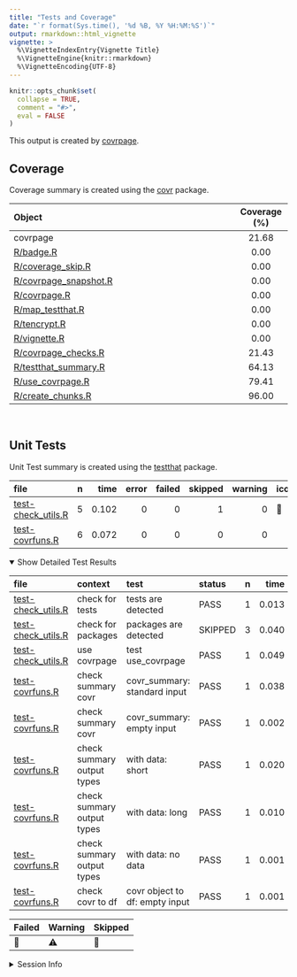 ```yaml
---
title: "Tests and Coverage"
date: "`r format(Sys.time(), '%d %B, %Y %H:%M:%S')`"
output: rmarkdown::html_vignette
vignette: >
  %\VignetteIndexEntry{Vignette Title}
  %\VignetteEngine{knitr::rmarkdown}
  %\VignetteEncoding{UTF-8}
---
```

  
```r
knitr::opts_chunk$set(
  collapse = TRUE,
  comment = "#>",
  eval = FALSE
)
```

<!--- Placeholder for tests/README.md Do Not Edit--->
This output is created by
[covrpage](https://github.com/yonicd/covrpage).

## Coverage

Coverage summary is created using the
[covr](https://github.com/r-lib/covr) package.

| Object                                             | Coverage (%) |
| :------------------------------------------------- | :----------: |
| covrpage                                           |    21.68     |
| [R/badge.R](https://github.com/yonicd/covrpage/tree/travis_logo/R/badge.R)                          |     0.00     |
| [R/coverage\_skip.R](https://github.com/yonicd/covrpage/tree/travis_logo/R/coverage_skip.R)         |     0.00     |
| [R/covrpage\_snapshot.R](https://github.com/yonicd/covrpage/tree/travis_logo/R/covrpage_snapshot.R) |     0.00     |
| [R/covrpage.R](https://github.com/yonicd/covrpage/tree/travis_logo/R/covrpage.R)                    |     0.00     |
| [R/map\_testthat.R](https://github.com/yonicd/covrpage/tree/travis_logo/R/map_testthat.R)           |     0.00     |
| [R/tencrypt.R](https://github.com/yonicd/covrpage/tree/travis_logo/R/tencrypt.R)                    |     0.00     |
| [R/vignette.R](https://github.com/yonicd/covrpage/tree/travis_logo/R/vignette.R)                    |     0.00     |
| [R/covrpage\_checks.R](https://github.com/yonicd/covrpage/tree/travis_logo/R/covrpage_checks.R)     |    21.43     |
| [R/testthat\_summary.R](https://github.com/yonicd/covrpage/tree/travis_logo/R/testthat_summary.R)   |    64.13     |
| [R/use\_covrpage.R](https://github.com/yonicd/covrpage/tree/travis_logo/R/use_covrpage.R)           |    79.41     |
| [R/create\_chunks.R](https://github.com/yonicd/covrpage/tree/travis_logo/R/create_chunks.R)         |    96.00     |

<br>

## Unit Tests

Unit Test summary is created using the
[testthat](https://github.com/r-lib/testthat)
package.

| file                                               | n |  time | error | failed | skipped | warning | icon |
| :------------------------------------------------- | -: | ----: | ----: | -----: | ------: | ------: | :--- |
| [test-check\_utils.R](https://github.com/yonicd/covrpage/tree/travis_logo/tests/testthat/test-check_utils.R) | 5 | 0.102 |     0 |      0 |       1 |       0 | 🔶    |
| [test-covrfuns.R](https://github.com/yonicd/covrpage/tree/travis_logo/tests/testthat/test-covrfuns.R)        | 6 | 0.072 |     0 |      0 |       0 |       0 |      |

<details open>

<summary> Show Detailed Test Results
</summary>

| file                                                   | context                    | test                           | status  | n |  time | icon |
| :----------------------------------------------------- | :------------------------- | :----------------------------- | :------ | -: | ----: | :--- |
| [test-check\_utils.R](https://github.com/yonicd/covrpage/tree/travis_logo/tests/testthat/test-check_utils.R#L4)  | check for tests            | tests are detected             | PASS    | 1 | 0.013 |      |
| [test-check\_utils.R](https://github.com/yonicd/covrpage/tree/travis_logo/tests/testthat/test-check_utils.R#L12) | check for packages         | packages are detected          | SKIPPED | 3 | 0.040 | 🔶    |
| [test-check\_utils.R](https://github.com/yonicd/covrpage/tree/travis_logo/tests/testthat/test-check_utils.R#L23) | use covrpage               | test use\_covrpage             | PASS    | 1 | 0.049 |      |
| [test-covrfuns.R](https://github.com/yonicd/covrpage/tree/travis_logo/tests/testthat/test-covrfuns.R#L5)         | check summary covr         | covr\_summary: standard input  | PASS    | 1 | 0.038 |      |
| [test-covrfuns.R](https://github.com/yonicd/covrpage/tree/travis_logo/tests/testthat/test-covrfuns.R#L9_L11)     | check summary covr         | covr\_summary: empty input     | PASS    | 1 | 0.002 |      |
| [test-covrfuns.R](https://github.com/yonicd/covrpage/tree/travis_logo/tests/testthat/test-covrfuns.R#L19)        | check summary output types | with data: short               | PASS    | 1 | 0.020 |      |
| [test-covrfuns.R](https://github.com/yonicd/covrpage/tree/travis_logo/tests/testthat/test-covrfuns.R#L23)        | check summary output types | with data: long                | PASS    | 1 | 0.010 |      |
| [test-covrfuns.R](https://github.com/yonicd/covrpage/tree/travis_logo/tests/testthat/test-covrfuns.R#L27)        | check summary output types | with data: no data             | PASS    | 1 | 0.001 |      |
| [test-covrfuns.R](https://github.com/yonicd/covrpage/tree/travis_logo/tests/testthat/test-covrfuns.R#L35)        | check covr to df           | covr object to df: empty input | PASS    | 1 | 0.001 |      |

| Failed | Warning | Skipped |
| :----- | :------ | :------ |
| 🛑      | ⚠️      | 🔶       |

</details>

<details>

<summary> Session Info </summary>

| Field    | Value                               |
| :------- | :---------------------------------- |
| Version  | R version 3.5.1 (2018-07-02)        |
| Platform | x86\_64-apple-darwin15.6.0 (64-bit) |
| Running  | macOS High Sierra 10.13.6           |
| Language | en\_US                              |
| Timezone | America/New\_York                   |

| Package  | Version    |
| :------- | :--------- |
| testthat | 2.0.0.9000 |
| covr     | 3.2.0      |
| covrpage | 0.0.61     |

</details>

<!--- Final Status : skipped/warning --->
